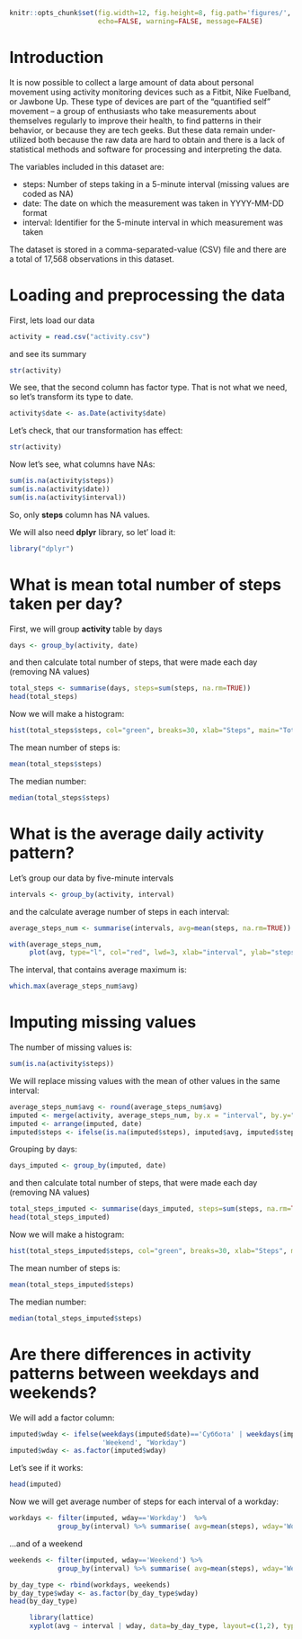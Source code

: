 ```r
knitr::opts_chunk$set(fig.width=12, fig.height=8, fig.path='figures/',
                      echo=FALSE, warning=FALSE, message=FALSE)
```

# Introduction

It is now possible to collect a large amount of data about personal movement using activity monitoring devices such as a Fitbit, Nike Fuelband, or Jawbone Up. These type of devices are part of the “quantified self” movement – a group of enthusiasts who take measurements about themselves regularly to improve their health, to find patterns in their behavior, or because they are tech geeks. But these data remain under-utilized both because the raw data are hard to obtain and there is a lack of statistical methods and software for processing and interpreting the data.

The variables included in this dataset are:

- steps: Number of steps taking in a 5-minute interval (missing values are coded as NA)
- date: The date on which the measurement was taken in YYYY-MM-DD format
- interval: Identifier for the 5-minute interval in which measurement was taken

The dataset is stored in a comma-separated-value (CSV) file and there are a total of 17,568 observations in this dataset.

# Loading and preprocessing the data

First, lets load our data
```r
activity = read.csv("activity.csv")
```

and see its summary
```r
str(activity)
```
We see, that the second column has factor type. That is not what we need, so let's transform its type to date.
```r
activity$date <- as.Date(activity$date)
```
Let's check, that our transformation has effect:
```r
str(activity)
```

Now let's see, what columns have NAs:
```r
sum(is.na(activity$steps))
sum(is.na(activity$date))
sum(is.na(activity$interval))
```
So, only **steps** column has NA values.

We will also need **dplyr** library, so let' load it:
```r
library("dplyr")
```

# What is mean total number of steps taken per day?

First, we will group **activity** table by days
```r
days <- group_by(activity, date)
```
and then calculate total number of steps, that were made each day (removing NA values)
```r
total_steps <- summarise(days, steps=sum(steps, na.rm=TRUE))
head(total_steps)
```

Now we will make a histogram:
```r
hist(total_steps$steps, col="green", breaks=30, xlab="Steps", main="Total number of steps")
```


The mean number of steps is:
```r
mean(total_steps$steps)
```

The median number:
```r
median(total_steps$steps)
```

# What is the average daily activity pattern?

Let's group our data by five-minute intervals
```r
intervals <- group_by(activity, interval)
```
and the calculate average number of steps in each interval:
```r
average_steps_num <- summarise(intervals, avg=mean(steps, na.rm=TRUE))
```

```r
with(average_steps_num, 
     plot(avg, type="l", col="red", lwd=3, xlab="interval", ylab="steps", main="Average # of steps by interval"))
```

The interval, that contains average maximum is:
```r
which.max(average_steps_num$avg)
```

# Imputing missing values

The number of missing values is:
```r
sum(is.na(activity$steps))
```

We will replace missing values with the mean of other values in the same interval:
```r
average_steps_num$avg <- round(average_steps_num$avg)
imputed <- merge(activity, average_steps_num, by.x = "interval", by.y="interval")
imputed <- arrange(imputed, date)
imputed$steps <- ifelse(is.na(imputed$steps), imputed$avg, imputed$steps)
```

Grouping by days:
```r
days_imputed <- group_by(imputed, date)
```
and then calculate total number of steps, that were made each day (removing NA values)
```r
total_steps_imputed <- summarise(days_imputed, steps=sum(steps, na.rm=TRUE))
head(total_steps_imputed)
```
Now we will make a histogram:
```r
hist(total_steps_imputed$steps, col="green", breaks=30, xlab="Steps", main="Total number of steps")
```


The mean number of steps is:
```r
mean(total_steps_imputed$steps)
```

The median number:
```r
median(total_steps_imputed$steps)
```

# Are there differences in activity patterns between weekdays and weekends?

We will add a factor column:
```r
imputed$wday <- ifelse(weekdays(imputed$date)=='Суббота' | weekdays(imputed$date)=='Воскресенье', 
                       'Weekend', "Workday")
imputed$wday <- as.factor(imputed$wday)
```

Let's see if it works:
```r
head(imputed)
```

Now we will get average number of steps for each interval of a workday:
```r
workdays <- filter(imputed, wday=='Workday')  %>% 
            group_by(interval) %>% summarise( avg=mean(steps), wday='Workday')
```

...and of a weekend

```r
weekends <- filter(imputed, wday=='Weekend') %>% 
            group_by(interval) %>% summarise( avg=mean(steps), wday='Weekend')
```

```r
by_day_type <- rbind(workdays, weekends)
by_day_type$wday <- as.factor(by_day_type$wday)
head(by_day_type)
```


```r
     library(lattice)
     xyplot(avg ~ interval | wday, data=by_day_type, layout=c(1,2), type="l")
```